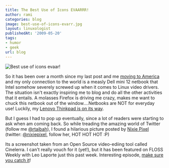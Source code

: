 ```yaml
---
title: The Best Use of Icons EVAARRR!
author: rami
categories: blog
image: best-use-of-icons-evarr.jpg
layout: linuxologist
publishedAt: '2009-05-20'
tags:
- humor
- geek
url: blog
---
```


![Best use of icons evaar!](/assets/images/content/blog/best-use-of-icons-evarr.jpg)

So it has been over a month since my last post and me [moving to America](/2009/04/14/big-changes-for-royal-linuxing-and-me) and my only connection to the world is a measly Dell mini 12 netbook that Intel somehow severely screwed up when it comes to Linux video drivers. The situation isn't exactly inspiring me to blog and do all the other activities that it entails. A molasses Firefox is driving me crazy, makes me want to chuck this netbook out of the window....Netbooks are NOT for everyday use! Luckily, my [Lenovo Thinkpad is on its way](http://shop.lenovo.com/SEUILibrary/controller/e/web/LenovoPortal/en_US/systemconfig.runtime.workflow:LoadRuntimeTree?sb=:00000025:00001CC8:&smid=0A759CA6FAC74C46BC91C724ECD09BA7).

But I guess I had to pop up eventually, since a lot of readers were starting to ask when am coming back.
So while treading the amazing world of Twitter (follow me [@rtaibah](http://twitter.com/rtaibah)), I found a hilarious picture posted by [Nixie Pixel ](http://www.nixiepixel.com/blog//)(twitter: [@nixiepixel](http://www.twitter.com/nixiepixel), follow her, HOT HOT HOT :P)



Its a screenshot taken from an Open Source video-ediing tool called Cinelerra. I can't really vouch for it (yet!), but it has been featured on FLOSS Weekly with Leo Laporte just this past week. Interesting episode, [make sure you catch it](http://twit.tv/floss68)!
